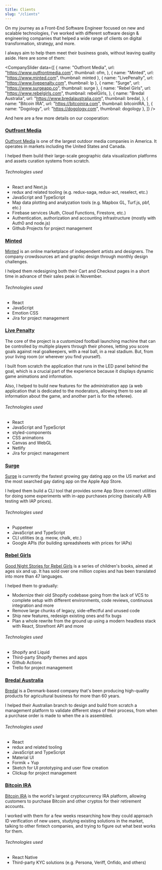 ```yaml
---
title: Clients
slug: "/clients"
---
```




On my journey as a Front-End Software Engineer focused on new and scalable technologies, I've worked with different software design & engineering companies that helped a wide range of clients on digital transformation, strategy, and more.

I always aim to help them meet their business goals, without leaving quality aside. Here are some of them:

<CompanySlider
  data={[
    {
      name: "Outfront Media",
      url: "https://www.outfrontmedia.com",
      thumbnail: ofm,
    },
    { name: "Minted", url: "https://www.minted.com", thumbnail: minted },
    { name: "LivePenalty", url: "https://www.livepenalty.com", thumbnail: lp },
    { name: "Surge", url: "https://www.surgeapp.co", thumbnail: surge },
    {
      name: "Rebel Girls",
      url: "https://www.rebelgirls.com",
      thumbnail: rebelGirls,
    },
    {
      name: "Bredal Australia",
      url: "https://www.bredalaustralia.com",
      thumbnail: bredal,
    },
    {
      name: "Bitcoin IRA",
      url: "https://bitcoinira.com",
      thumbnail: bitcoinIRA,
    },
    { name: "Dogology", url: "https://dogology.com", thumbnail: dogology },
  ]}
/>

And here are a few more details on our cooperation:

### [Outfront Media](https://www.outfrontmedia.com/)

[Outfront Media](https://www.outfrontmedia.com/) is one of the largest outdoor media companies in America. It operates in markets including the United States and Canada.

I helped them build their large-scale geographic data visualization platforms and assets curation systems from scratch.

###### Technologies used

- React and Next.js
- redux and related tooling (e.g. redux-saga, redux-act, reselect, etc.)
- JavaScript and TypeScript
- Map data plotting and analyzation tools (e.g. Mapbox GL, Turf.js, pbf, etc.)
- Firebase services (Auth, Cloud Functions, Firestore, etc.)
- Authentication, authorization and accounting infrastructure (mostly with Auth0 and node.js)
- Github Projects for project management

### [Minted](https://www.minted.com)

[Minted](https://www.minted.com) is an online marketplace of independent artists and designers. The company crowdsources art and graphic design through monthly design challenges.

I helped them redesigning both their Cart and Checkout pages in a short time in advance of their sales peak in November.

###### Technologies used

- React
- JavaScript
- Emotion CSS
- Jira for project management

### [Live Penalty](https://www.livepenalty.com/)

The core of the project is a customized football launching machine that can be controlled by multiple players through their phones, letting you score goals against real goalkeepers, with a real ball, in a real stadium. But, from your living room (or wherever you find yourself).

I built from scratch the application that runs in the LED panel behind the goal, which is a crucial part of the experience because it displays dynamic game animations and information.

Also, I helped to build new features for the administration app (a web application that is dedicated to the moderators, allowing them to see all information about the game, and another part is for the referee).

###### Technologies used

- React
- JavaScript and TypeScript
- styled-components
- CSS animations
- Canvas and WebGL
- Netlify
- Jira for project management

### [Surge](https://www.surgeapp.co/)

[Surge](https://www.surgeapp.co/) is currently the fastest growing gay dating app on the US market and the most searched gay dating app on the Apple App Store.

I helped them build a CLI tool that provides some App Store connect utilities for doing some experiments with in-app purchases pricing (basically A/B testing with IAP prices).

###### Technologies used

- Puppeteer
- JavaScript and TypeScript
- CLI utilities (e.g. meow, chalk, etc.)
- Google APIs (for building spreadsheets with prices for IAPs)

### [Rebel Girls](https://www.rebelgirls.com/)

[Good Night Stories for Rebel Girls](https://www.rebelgirls.com/) is a series of children's books, aimed at ages six and up. It has sold over one million copies and has been translated into more than 47 languages.

I helped them to gradually:

- Modernize their old Shopify codebase going from the lack of VCS to complete setup with different environments, code reviews, continuous integration and more
- Remove large chunks of legacy, side-effectful and unused code
- Ship new features, redesign existing ones and fix bugs
- Plan a whole rewrite from the ground up using a modern headless stack with React, Storefront API and more

###### Technologies used

- Shopify and Liquid
- Third-party Shopify themes and apps
- Github Actions
- Trello for project management

### [Bredal Australia](https://www.bredalaustralia.com/)

[Bredal](https://www.bredal.com/en/) is a Denmark-based company that's been producing high-quality products for agricultural business for more than 60 years.

I helped their Australian branch to design and build from scratch a management platform to validate different steps of their process, from when a purchase order is made to when the a is assembled.

###### Technologies used

- React
- redux and related tooling
- JavaScript and TypeScript
- Material UI
- Formik + Yup
- Sketch for UI prototyping and user flow creation
- Clickup for project management

### [Bitcoin IRA](https://bitcoinira.com)

[Bitcoin IRA](https://bitcoinira.com) is the world's largest cryptocurrency IRA platform, allowing customers to purchase Bitcoin and other cryptos for their retirement accounts.

I worked with them for a few weeks researching how they could approach ID verification of new users, studying existing solutions in the market, talking to other fintech companies, and trying to figure out what best works for them.

###### Technologies used

- React Native
- Third-party KYC solutions (e.g. Persona, Veriff, Onfido, and others)
